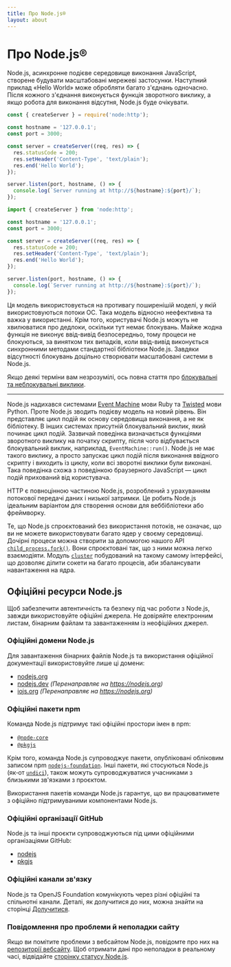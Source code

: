 ```yaml
---
title: Про Node.js®
layout: about
---
```


# Про Node.js®

Node.js, асинхронне подієве середовище виконання JavaScript, створене будувати масштабовані мережеві застосунки. Наступний приклад «Hello World» може обробляти багато з'єднань одночасно. Після кожного з'єднання виконується функція зворотного виклику, а якщо робота для виконання відсутня, Node.js буде очікувати.

```cjs
const { createServer } = require('node:http');

const hostname = '127.0.0.1';
const port = 3000;

const server = createServer((req, res) => {
  res.statusCode = 200;
  res.setHeader('Content-Type', 'text/plain');
  res.end('Hello World');
});

server.listen(port, hostname, () => {
  console.log(`Server running at http://${hostname}:${port}/`);
});
```

```mjs
import { createServer } from 'node:http';

const hostname = '127.0.0.1';
const port = 3000;

const server = createServer((req, res) => {
  res.statusCode = 200;
  res.setHeader('Content-Type', 'text/plain');
  res.end('Hello World');
});

server.listen(port, hostname, () => {
  console.log(`Server running at http://${hostname}:${port}/`);
});
```

Ця модель використовується на противагу поширенішій моделі, у якій використовуються потоки ОС. Така модель відносно неефективна та важка у використанні. Крім того, користувачі Node.js можуть не хвилюватися про дедлоки, оскільки тут немає блокувань. Майже жодна функція не виконує ввід-вивід безпосередньо, тому процеси не блокуються, за винятком тих випадків, коли ввід-вивід виконується синхронними методами стандартної бібліотеки Node.js. Завдяки відсутності блокувань доцільно створювати масштабовані системи в Node.js.

Якщо деякі терміни вам незрозумілі, ось повна стаття про
[блокувальні та неблокувальні виклики](/learn/asynchronous-work/overview-of-blocking-vs-non-blocking).

---

Node.js надихався системами [Event Machine](https://github.com/eventmachine/eventmachine) мови Ruby та [Twisted](https://twisted.org/) мови Python. Проте Node.js зводить подієву модель на новий рівень. Він представляє цикл подій як основу середовища виконання, а не як бібліотеку. В інших системах присутній блокувальний виклик, який починає цикл подій. Зазвичай поведінка визначається функціями зворотного виклику на початку скрипту, після чого відбувається блокувальний виклик, наприклад, `EventMachine::run()`. Node.js не має такого виклику, а просто запускає цикл подій після виконання ввідного скрипту і виходить із циклу, коли всі зворотні виклики були виконані. Така поведінка схожа з поведінкою браузерного JavaScript — цикл подій прихований від користувача.

HTTP є повноцінною частиною Node.js, розроблений з урахуванням потокової передачі даних і низької затримки. Це робить Node.js ідеальним варіантом для створення основи для веббібліотеки або фреймворку.

Те, що Node.js спроєктований без використання потоків, не означає, що ви не можете використовувати багато ядер у своєму середовищі. Дочірні процеси можна створити за допомогою нашого API [`child_process.fork()`](https://nodejs.org/api/child_process.html). Вони спроєктовані так, що з ними можна легко взаємодіяти. Модуль [`cluster`](https://nodejs.org/api/cluster.html) побудований на такому самому інтерфейсі, що дозволяє ділити сокети на багато процесів, аби збалансувати навантаження на ядра.

## Офіційні ресурси Node.js

Щоб забезпечити автентичність та безпеку під час роботи з Node.js, завжди використовуйте офіційні джерела. Не довіряйте електронним листам, бінарним файлам та завантаженням із неофіційних джерел.

### Офіційні домени Node.js

Для завантаження бінарних файлів Node.js та використання офіційної документації використовуйте лише ці домени:

- [nodejs.org](https://nodejs.org)
- [nodejs.dev](https://nodejs.dev) _(Перенаправляє на https://nodejs.org)_
- [iojs.org](https://iojs.org) _(Перенаправляє на https://nodejs.org)_

### Офіційні пакети npm

Команда Node.js підтримує такі офіційні простори імен в npm:

- [`@node-core`](https://npmjs.com/~node-core)
- [`@pkgjs`](https://npmjs.com/~pkgjs)

Крім того, команда Node.js супроводжує пакети, опубліковані обліковим записом npm [`nodejs-foundation`](https://npmjs.com/~nodejs-foundation). Інші пакети, які стосуються Node.js (як‑от [`undici`](https://www.npmjs.com/package/undici)), також можуть супроводжуватися учасниками з близькими зв'язками з проєктом.

Використання пакетів команди Node.js гарантує, що ви працюватимете з офіційно підтримуваними компонентами Node.js.

### Офіційні організації GitHub

Node.js та інші проєкти супроводжуються під цими офіційними організаціями GitHub:

- [nodejs](https://github.com/nodejs)
- [pkgjs](https://github.com/pkgjs)

### Офіційні канали зв'язку

Node.js та OpenJS Foundation комунікують через різні офіційні та спільнотні канали. Деталі, як долучитися до них, можна знайти на сторінці [Долучитися](https://nodejs.org/en/about/get-involved).

### Повідомлення про проблеми й неполадки сайту

Якщо ви помітите проблеми з вебсайтом Node.js, повідомте про них на [репозиторії вебсайту](https://github.com/nodejs/nodejs.org/issues). Щоб отримати дані про неполадки в реальному часі, відвідайте [сторінку статусу Node.js](https://status.nodejs.org).
